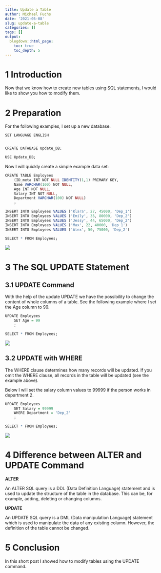```yaml
---
title: Update a Table
author: Michael Fuchs
date: '2021-05-08'
slug: update-a-table
categories: []
tags: []
output:
  blogdown::html_page:
    toc: true
    toc_depth: 5
---
```




# 1 Introduction

Now that we know how to create new tables using SQL statements, I would like to show you how to modify them. 



# 2 Preparation

For the following examples, I set up a new database.

```r
SET LANGUAGE ENGLISH


CREATE DATABASE Update_DB;

USE Update_DB;
```


Now I will quickly create a simple example data set:

```r
CREATE TABLE Employees
    (ID_meta INT NOT NULL IDENTITY(1,1) PRIMARY KEY,
	Name VARCHAR(100) NOT NULL,
    Age INT NOT NULL,
    Salary INT NOT NULL,
    Department VARCHAR(100) NOT NULL)
    ;

INSERT INTO Employees VALUES ('Klara', 27, 45000, 'Dep_1')
INSERT INTO Employees VALUES ('Emily', 35, 80000, 'Dep_2')
INSERT INTO Employees VALUES ('Jessy', 44, 65000, 'Dep_2')
INSERT INTO Employees VALUES ('Max', 22, 40000, 'Dep_1')
INSERT INTO Employees VALUES ('Alex', 50, 75000, 'Dep_2')
```


```r
SELECT * FROM Employees;
```

![](/post/2021-05-08-update-a-table_files/p19p1.png)


# 3 The SQL UPDATE Statement

## 3.1 UPDATE Command

With the help of the update UPDATE we have the possibility to change the content of whole columns of a table. 
See the following example where I set the Age column to 99. 

```r
UPDATE Employees
	SET Age = 99
	;
```


```r
SELECT * FROM Employees;
```

![](/post/2021-05-08-update-a-table_files/p19p2.png)


## 3.2 UPDATE with WHERE

The WHERE clause determines how many records will be updated. If you omit the WHERE clause, all records in the table will be updated (see the example above).

Below I will set the salary column values to 99999 if the person works in department 2.

```r
UPDATE Employees
	SET Salary = 99999
	WHERE Department = 'Dep_2'
	;
```


```r
SELECT * FROM Employees;
```

![](/post/2021-05-08-update-a-table_files/p19p3.png)


# 4 Difference between ALTER and UPDATE Command


**ALTER**

An ALTER SQL query is a DDL (Data Definition Language) statement and is used to update the structure of the table in the database. This can be, for example, adding, deleting or changing columns.


**UPDATE**

An UPDATE SQL query is a DML (Data manipulation Language) statement which is used to manipulate the data of any existing column. However, the definition of the table cannot be changed.


# 5 Conclusion

In this short post I showed how to modify tables using the UPDATE command. 



